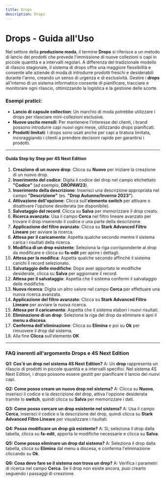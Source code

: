 ```yaml
---
title: Drops
description: Drops
---
```


# Drops - Guida all'Uso

Nel settore della **produzione moda**, il termine **Drops** si riferisce a un metodo di lancio dei prodotti che prevede l'immissione di nuove collezioni o capi in piccole quantità e a intervalli regolari. A differenza del tradizionale modello di rilascio stagionale, il sistema di drops offre una maggiore flessibilità e consente alle aziende di moda di introdurre prodotti freschi e desiderabili durante l'anno, creando un senso di urgenza e di esclusività. Gestire i **drops** all'interno di un sistema informatico consente di pianificare, tracciare e monitorare ogni rilascio, ottimizzando la logistica e la gestione delle scorte.

### Esempi pratici:

* **Lancio di capsule collection**: Un marchio di moda potrebbe utilizzare i drops per rilasciare mini-collezioni esclusive.
* **Nuove uscite mensili**: Per mantenere l’interesse dei clienti, i brand possono introdurre capi nuovi ogni mese, utilizzando drops pianificati.
* **Prodotti limitati**: I drops sono usati anche per capi a tiratura limitata, incoraggiando i clienti a prendere decisioni rapide per garantirsi i prodotti.

***

#### Guida Step by Step per 4S Next Edition

1. **Creazione di un nuovo drop**: Clicca su **Nuovo** per iniziare la creazione di un nuovo drop.
2. **Inserimento del codice**: Digita il codice del drop nel campo etichettato **"Codice"** (ad esempio, **DROPAW23**).
3. **Inserimento della descrizione**: Inserisci una descrizione appropriata nel campo **"Descrizione"** (es. **"Drop Autunno/Inverno 2023"**).
4. **Attivazione dell'opzione**: Clicca sull'**elemento switch** per attivare o disattivare l'opzione desiderata (se disponibile).
5. **Salvataggio del record**: Clicca su **Salva** per memorizzare il drop creato.
6. **Ricerca avanzata**: Usa il campo **Cerca** nel filtro lineare avanzato per trovare il drop inserendo il codice o una parte della descrizione.
7. **Applicazione del filtro avanzato**: Clicca su **Stark Advanced Filtro Lineare** per avviare la ricerca.
8. **Attesa per il caricamento**: Aspetta qualche secondo mentre il sistema carica i risultati della ricerca.
9. **Modifica di un drop esistente**: Seleziona la riga corrispondente al drop da modificare e clicca su **fa-edit** per aprire i dettagli.
10. **Attesa per la modifica**: Aspetta qualche secondo affinché il sistema carichi il record selezionato.
11. **Salvataggio delle modifiche**: Dopo aver apportato le modifiche desiderate, clicca su **Salva** per aggiornare il record.
12. **Attesa per il salvataggio**: Aspetta che il sistema confermi il salvataggio delle modifiche.
13. **Nuova ricerca**: Digita un altro valore nel campo **Cerca** per effettuare una nuova ricerca avanzata.
14. **Applicazione del filtro avanzato**: Clicca su **Stark Advanced Filtro Lineare** per avviare la nuova ricerca.
15. **Attesa per il caricamento**: Aspetta che il sistema elabori i nuovi risultati.
16. **Eliminazione di un drop**: Seleziona la riga del drop da eliminare e apri il **menu a discesa**.
17. **Conferma dell'eliminazione**: Clicca su **Elimina** e poi su **Ok** per rimuovere il drop dal sistema.
18. &#x20;Alla fine **Clicca** sull'elemento **OK**

***

### FAQ inerenti all'argomento **Drops** e 4S Next Edition

**Q1: Cos'è un drop nel sistema 4S Next Edition?**
A: Un **drop** rappresenta un rilascio di prodotti in piccole quantità e a intervalli specifici. Nel sistema 4S Next Edition, i drops possono essere gestiti per pianificare il lancio dei nuovi capi.

**Q2: Come posso creare un nuovo drop nel sistema?**
A: Clicca su **Nuovo**, inserisci il codice e la descrizione del drop, attiva l'opzione desiderata tramite lo **switch**, quindi clicca su **Salva** per memorizzare i dati.

**Q3: Come posso cercare un drop esistente nel sistema?**
A: Usa il campo **Cerca**, inserisci il codice o la descrizione del drop, quindi clicca su **Stark Advanced Filtro Lineare** per visualizzare i risultati.

**Q4: Posso modificare un drop già esistente?**
A: Sì, seleziona il drop dalla tabella, clicca su **fa-edit**, apporta le modifiche necessarie e clicca su **Salva**.

**Q5: Come posso eliminare un drop dal sistema?**
A: Seleziona il drop dalla tabella, clicca su **Elimina** dal menu a discesa, e conferma l'eliminazione cliccando su **Ok**.

**Q6: Cosa devo fare se il sistema non trova un drop?**
A: Verifica i parametri di ricerca nel campo **Cerca**. Se il drop non esiste ancora, puoi crearlo seguendo i passaggi di creazione.